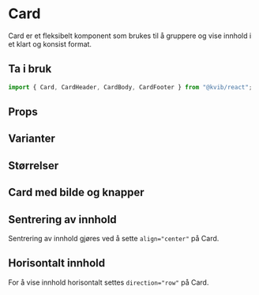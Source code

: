
<Meta title="Komponenter/Data Display/Card" />

# Card

Card er et fleksibelt komponent som brukes til å gruppere og vise innhold i et klart og konsist format.

## Ta i bruk

```jsx
import { Card, CardHeader, CardBody, CardFooter } from "@kvib/react";
```

## Props

<Canvas of={CardStories.Card} />
<Controls of={CardStories.Card} />

## Varianter

<Canvas of={CardStories.CardVariants} />

## Størrelser

<Canvas of={CardStories.CardSizes} />

## Card med bilde og knapper

<Canvas of={CardStories.CardImage} />

## Sentrering av innhold

Sentrering av innhold gjøres ved å sette `align="center"` på Card.

<Canvas of={CardStories.CardCentering} />

## Horisontalt innhold

For å vise innhold horisontalt settes `direction="row"` på Card.

<Canvas of={CardStories.CardHorizontal} />
